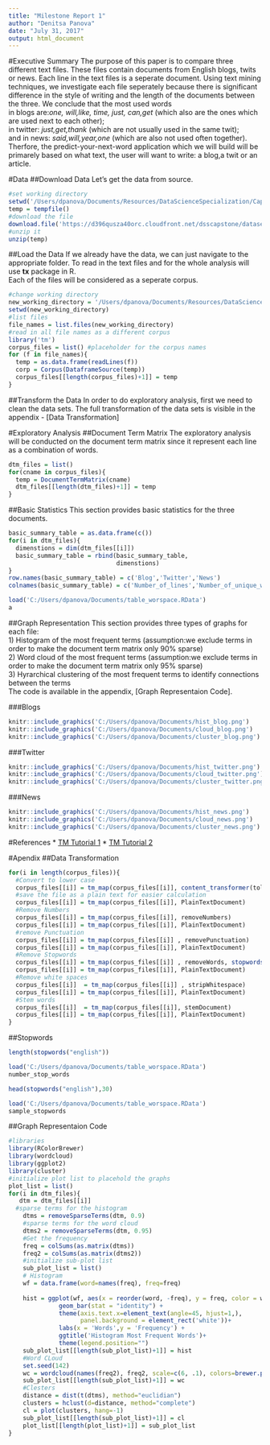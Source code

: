 ---
title: "Milestone Report 1"
author: "Denitsa Panova"
date: "July 31, 2017"
output: html_document
---
#Executive Summary
The purpose of this paper is to compare three different text files. These files contain documents from
English blogs, twits or news. Each line in the text files is a seperate document. 
Using text mining techniques, we investigate each file seperately because there is significant difference in the 
style of writing and the length of the documents between the three. We conclude that the most used words  
in blogs are:*one, will,like, time, just, can,get* (which also are the ones which are used next to each other);  
in twitter: *just,get,thank* (which are not usually used in the same twit);  
and in news: *said,will,year,one* (which are also not used often together).  
Therfore, the predict-your-next-word application which we will build will be primarely based on what text, the user will want to write: a blog,a twit or an article. 

#Data 
##Download Data
Let's get the data from source. 
```{r, echo = TRUE, eval=FALSE}
#set working directory
setwd('/Users/dpanova/Documents/Resources/DataScienceSpecialization/Capstone/')
temp = tempfile()
#download the file
download.file('https://d396qusza40orc.cloudfront.net/dsscapstone/dataset/Coursera-SwiftKey.zip',temp)
#unzip it
unzip(temp)
```
##Load the Data
If we already have the data, we can just navigate to the appropriate folder. 
To read in the text files and for the whole analysis will use **tx** package in R.  
Each of the files will be considered as a seperate corpus.  
```{r, echo=TRUE,eval=FALSE}
#change working directory
new_working_directory = '/Users/dpanova/Documents/Resources/DataScienceSpecialization/Capstone/final/en_US/'
setwd(new_working_directory)
#list files 
file_names = list.files(new_working_directory)
#read in all file names as a different corpus
library('tm')
corpus_files = list() #placeholder for the corpus names
for (f in file_names){
  temp = as.data.frame(readLines(f))
  corp = Corpus(DataframeSource(temp))
  corpus_files[[length(corpus_files)+1]] = temp
}
```
##Transform the Data
In order to do exploratory analysis, first we need to clean the data sets. 
The full transformation of the data sets is visible in the appendix - [Data Transformation]

#Exploratory Analysis
##Document Term Matrix
The exploratory analysis will be conducted on the document term matrix since it represent each line as a combination of words. 
```{r, echo = TRUE,eval=FALSE}
dtm_files = list()
for(cname in corpus_files){
  temp = DocumentTermMatrix(cname)
  dtm_files[[length(dtm_files)+1]] = temp
}
```
  
##Basic Statistics
This section provides basic statistics for the three documents.  
```{r, echo = TRUE, eval=FALSE}
basic_summary_table = as.data.frame(c())
for(i in dtm_files){
  dimenstions = dim(dtm_files[[i]])
  basic_summary_table = rbind(basic_summary_table,
                              dimenstions)
}
row.names(basic_summary_table) = c('Blog','Twitter','News')
colnames(basic_summary_table) = c('Number_of_lines','Number_of_unique_words')
```

```{r,echo=FALSE, message=FALSE,warning=FALSE}
load('C:/Users/dpanova/Documents/table_worspace.RData')
a
```

##Graph Representation 
This section provides three types of graphs for each file:  
1) Histogram of the most frequent terms (assumption:we exclude terms in order to
make the document term matrix only 90% sparse)   
2) Word cloud of the most frequent terms (assumption:we exclude terms in order to
make the document term matrix only 95% sparse)   
3) Hyrarchical clustering of the most frequent terms to identify connections between the terms  
The code is available in the appendix, [Graph Representaion Code].  

 
###Blogs 
```{r, echo=FALSE, out.width='80%'}
knitr::include_graphics('C:/Users/dpanova/Documents/hist_blog.png')
knitr::include_graphics('C:/Users/dpanova/Documents/cloud_blog.png')
knitr::include_graphics('C:/Users/dpanova/Documents/cluster_blog.png')
```
  
###Twitter
```{r, echo=FALSE, out.width='80%'}
knitr::include_graphics('C:/Users/dpanova/Documents/hist_twitter.png')
knitr::include_graphics('C:/Users/dpanova/Documents/cloud_twitter.png')
knitr::include_graphics('C:/Users/dpanova/Documents/cluster_twitter.png')
```
  
###News
```{r, echo=FALSE, out.width='80%'}
knitr::include_graphics('C:/Users/dpanova/Documents/hist_news.png')
knitr::include_graphics('C:/Users/dpanova/Documents/cloud_news.png')
knitr::include_graphics('C:/Users/dpanova/Documents/cluster_news.png')
```



#References
* [TM Tutorial 1](http://onepager.togaware.com/TextMiningO.pdf)
* [TM Tutorial 2](https://rstudio-pubs-static.s3.amazonaws.com/265713_cbef910aee7642dc8b62996e38d2825d.html)


#Apendix
##Data Transformation
```{r, echo=TRUE, eval=FALSE}
for(i in length(corpus_files)){
  #Convert to lower case
  corpus_files[[i]] = tm_map(corpus_files[[i]], content_transformer(tolower))
  #save the file as a plain text for easier calculation 
  corpus_files[[i]] = tm_map(corpus_files[[i]], PlainTextDocument)
  #Remove Numbers
  corpus_files[[i]] = tm_map(corpus_files[[i]], removeNumbers)
  corpus_files[[i]] = tm_map(corpus_files[[i]], PlainTextDocument)
  #remove Punctuation
  corpus_files[[i]] = tm_map(corpus_files[[i]] , removePunctuation)
  corpus_files[[i]] = tm_map(corpus_files[[i]], PlainTextDocument)
  #Remove Stopwords
  corpus_files[[i]] = tm_map(corpus_files[[i]] , removeWords, stopwords("english"))
  corpus_files[[i]] = tm_map(corpus_files[[i]], PlainTextDocument)
  #Remove white spaces
  corpus_files[[i]]  = tm_map(corpus_files[[i]] , stripWhitespace)
  corpus_files[[i]] = tm_map(corpus_files[[i]], PlainTextDocument)
  #Stem words
  corpus_files[[i]]  = tm_map(corpus_files[[i]], stemDocument)
  corpus_files[[i]] = tm_map(corpus_files[[i]], PlainTextDocument)
}
```
##Stopwords
```{r, echo=TRUE,eval=FALSE}
length(stopwords("english"))
```

```{r, echo=FALSE,message=FALSE}
load('C:/Users/dpanova/Documents/table_worspace.RData')
number_stop_words
```

```{r, echo=TRUE,eval=FALSE}
head(stopwords("english"),30)
```

```{r, echo=FALSE,message=FALSE}
load('C:/Users/dpanova/Documents/table_worspace.RData')
sample_stopwords
```

##Graph Representaion Code
```{r, echo=TRUE, eval=FALSE}
#libraries
library(RColorBrewer)
library(wordcloud)
library(ggplot2)
library(cluster)
#initialize plot list to placehold the graphs 
plot_list = list()
for(i in dtm_files){
   dtm = dtm_files[[i]]
  #sparse terms for the histogram
    dtms = removeSparseTerms(dtm, 0.9)
    #sparse terms for the word cloud
    dtms2 = removeSparseTerms(dtm, 0.95)
    #Get the frequency
    freq = colSums(as.matrix(dtms))   
    freq2 = colSums(as.matrix(dtms2))
    #initialize sub-plot list 
    sub_plot_list = list()
    # Histogram 
    wf = data.frame(word=names(freq), freq=freq) 
    
    hist = ggplot(wf, aes(x = reorder(word, -freq), y = freq, color = word , fill = word)) +
              geom_bar(stat = "identity") + 
              theme(axis.text.x=element_text(angle=45, hjust=1,),
                    panel.background = element_rect('white'))+
              labs(x = 'Words',y = 'Frequency') +
              ggtitle('Histogram Most Frequent Words')+
              theme(legend.position="")
    sub_plot_list[[length(sub_plot_list)+1]] = hist
    #Word CLoud
    set.seed(142)   
    wc = wordcloud(names(freq2), freq2, scale=c(6, .1), colors=brewer.pal(6, "Accent"))
    sub_plot_list[[length(sub_plot_list)+1]] = wc
    #Clesters
    distance = dist(t(dtms), method="euclidian")   
    clusters = hclust(d=distance, method="complete")  
    cl = plot(clusters, hang=-1) 
    sub_plot_list[[length(sub_plot_list)+1]] = cl
    plot_list[[length(plot_list)+1]] = sub_plot_list
}

```